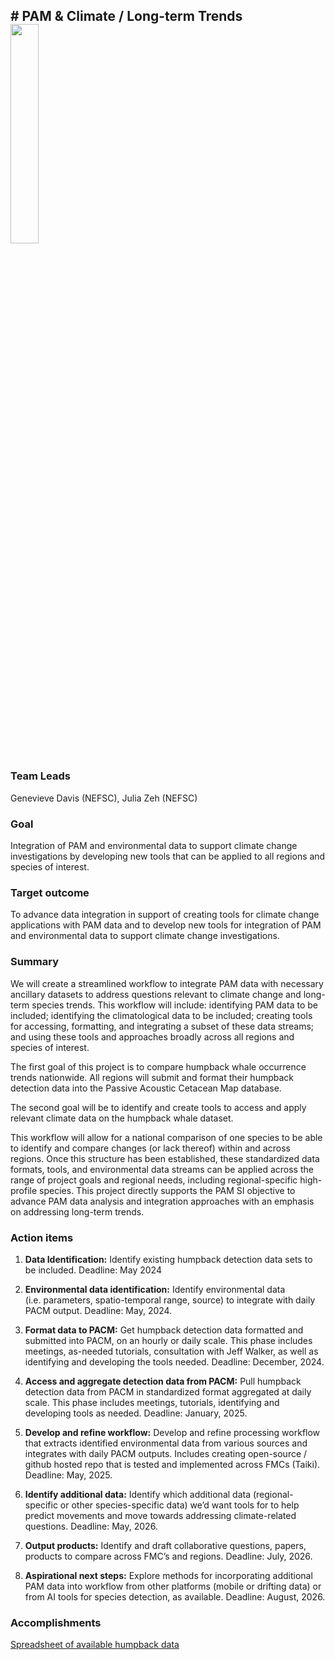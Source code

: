 # PAM & Climate / Long-term Trends ![](/content/images/Priority_project_graphics/Climate_trends/humpback_whale.png){width=30%}
---

### Team Leads
Genevieve Davis (NEFSC), Julia Zeh (NEFSC)

### Goal
Integration of PAM and environmental data to support climate change investigations by developing new tools that can be applied to all regions and species of interest. 

### Target outcome
To advance data integration in support of creating tools for climate change applications with PAM data and to develop new tools for integration of PAM and environmental data to support climate change investigations.

### Summary
We will create a streamlined workflow to integrate PAM data with necessary ancillary datasets to address questions relevant to climate change and long-term species trends. This workflow will include: identifying PAM data to be included; identifying the climatological data to be included; creating tools for accessing, formatting, and integrating a subset of these data streams; and using these tools and approaches broadly across all regions and species of interest. 

The first goal of this project is to compare humpback whale occurrence trends nationwide. All regions will submit and format their humpback detection data into the Passive Acoustic Cetacean Map database. 

The second goal will be to identify and create tools to access and apply relevant climate data on the humpback whale dataset. 

This workflow will allow for a national comparison of one species to be able to identify and compare changes (or lack thereof) within and across regions. Once this structure has been established, these standardized data formats, tools, and environmental
data streams can be applied across the range of project goals and regional needs, including regional-specific high-profile species. This project directly supports the PAM SI objective to advance PAM data analysis and integration approaches with an emphasis on addressing long-term trends.

### Action items
1. **Data Identification:** Identify existing humpback detection data sets to be included. Deadline: May 2024

2. **Environmental data identification:** Identify environmental data (i.e. parameters, spatio-temporal range, source) to integrate with daily PACM output. Deadline: May, 2024.

3. **Format data to PACM:** Get humpback detection data formatted and submitted into PACM, on an hourly or daily scale. This phase includes meetings, as-needed tutorials, consultation with Jeff Walker, as well as identifying and developing the tools needed. Deadline: December, 2024.

4. **Access and aggregate detection data from PACM:** Pull humpback detection data from PACM in standardized format aggregated at daily scale. This phase includes meetings, tutorials, identifying and developing tools as needed. Deadline: January, 2025.

5. **Develop and refine workflow:** Develop and refine processing workflow that extracts identified environmental data from various sources and integrates with daily PACM outputs. Includes creating open-source / github hosted repo that is tested and implemented across FMCs (Taiki). Deadline: May, 2025.

6. **Identify additional data:** Identify which additional data (regional-specific or other species-specific data) we’d want tools for to help predict movements and move towards addressing climate-related questions. Deadline: May, 2026.

7. **Output products:** Identify and draft collaborative questions, papers, products to compare across FMC’s and regions. Deadline: July, 2026.

8. **Aspirational next steps:** Explore methods for incorporating additional PAM data into workflow from other platforms (mobile or drifting data) or from AI tools for species detection, as available. Deadline: August, 2026.

### Accomplishments
[Spreadsheet of available humpback data](https://docs.google.com/spreadsheets/u/0/d/128jZhAl3YAP3QF2Ww7e04CSRxMch5IIFebsX2NqFFpU/edit)


